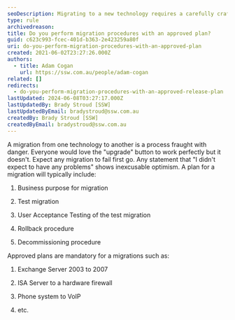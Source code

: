 ```yaml
---
seoDescription: Migrating to a new technology requires a carefully crafted plan to ensure a smooth transition.
type: rule
archivedreason:
title: Do you perform migration procedures with an approved plan?
guid: c623c993-fcec-401d-b363-2e423259a80f
uri: do-you-perform-migration-procedures-with-an-approved-plan
created: 2021-06-02T23:27:26.000Z
authors:
  - title: Adam Cogan
    url: https://ssw.com.au/people/adam-cogan
related: []
redirects:
  - do-you-perform-migration-procedures-with-an-approved-release-plan
lastUpdated: 2024-06-08T03:27:17.000Z
lastUpdatedBy: Brady Stroud [SSW]
lastUpdatedByEmail: bradystroud@ssw.com.au
createdBy: Brady Stroud [SSW]
createdByEmail: bradystroud@ssw.com.au
---
```


A migration from one technology to another is a process fraught with danger. Everyone would love the "upgrade" button to work perfectly but it doesn't. Expect any migration to fail first go. Any statement that "I didn't expect to have any problems" shows inexcusable optimism.
A plan for a migration will typically include:

1. Business purpose for migration

2. Test migration

3. User Acceptance Testing of the test migration

4. Rollback procedure

5. Decommissioning procedure

Approved plans are mandatory for a migrations such as:

1. Exchange Server 2003 to 2007

2. ISA Server to a hardware firewall

3. Phone system to VoIP

4. etc.

